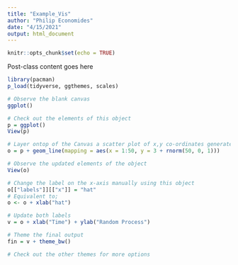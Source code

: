 ```yaml
---
title: "Example_Vis"
author: "Philip Economides"
date: "4/15/2021"
output: html_document
---
```


```r
knitr::opts_chunk$set(echo = TRUE)
```


Post-class content goes here

```r
library(pacman)
p_load(tidyverse, ggthemes, scales)
```


```r

# Observe the blank canvas
ggplot()

# Check out the elements of this object
p = ggplot()
View(p)

# Layer ontop of the Canvas a scatter plot of x,y co-ordinates generated below 
o = p + geom_line(mapping = aes(x = 1:50, y = 3 + rnorm(50, 0, 1)))

# Observe the updated elements of the object
View(o)

# Change the label on the x-axis manually using this object
o[["labels"]][["x"]] = "hat"
# Equivalent to;
o <- o + xlab("hat")

# Update both labels
v = o + xlab("Time") + ylab("Random Process")

# Theme the final output
fin = v + theme_bw()

# Check out the other themes for more options

```